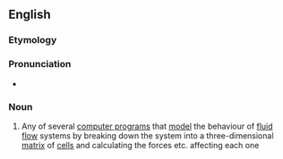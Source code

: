 ==English==

===Etymology===
{{prefix|hydro|code|lang=en}}

===Pronunciation===
* {{audio|en-uk-hydrocode.ogg|Audio (UK)|lang=en}}

===Noun===
{{en-noun}}

# {{context|computing|lang=en}} Any of several [[computer program]]s that [[model]] the behaviour of [[fluid]] [[flow]] systems by breaking down the system into a three-dimensional [[matrix]] of [[cell]]s and calculating the forces etc. affecting each one